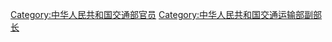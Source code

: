 [[Category:中华人民共和国交通部官员|Category:中华人民共和国交通部官员]]
[[Category:中华人民共和国交通运输部副部长|Category:中华人民共和国交通运输部副部长]]